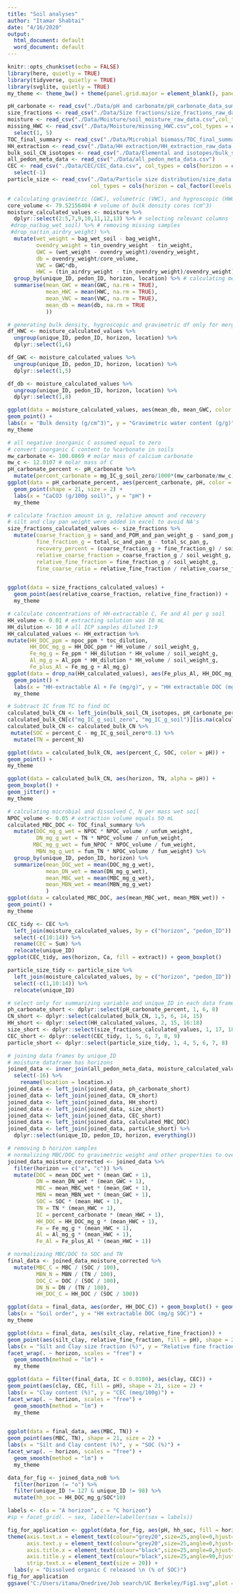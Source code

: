 ```yaml
---
title: "Soil analyses"
author: "Itamar Shabtai"
date: "4/16/2020"
output:
  html_document: default
  word_document: default
---
```


```r
knitr::opts_chunk$set(echo = FALSE)
library(here, quietly = TRUE)
library(tidyverse, quietly = TRUE)
library(svglite, quietly = TRUE)
my_theme <- theme_bw() + theme(panel.grid.major = element_blank(), panel.grid.minor = element_blank())
```

```r
pH_carbonate <- read_csv("./Data/pH and carbonate/pH_carbonate_data_summary_final.csv", col_types = cols(horizon = col_factor(levels = c("a","c","o"))))
size_fractions <- read_csv("./Data/Size fractions/size_fractions_raw_data.csv", col_types = cols(horizon = col_factor(levels = c("a","c", "e"))))
moisture <- read_csv("./Data/Moisture/soil_moisture_raw_data.csv",col_types = cols(horizon = col_factor(levels = c("a","b", "c", "e", "o"))))
missing_HWC <- read_csv("./Data/Moisture/missing_HWC.csv",col_types = cols(horizon = col_factor(levels = c("a","b", "c", "e", "o")))) %>% 
  select(1, 5) 
TOC_final_summary <- read_csv("./Data/Microbial biomass/TOC_final_summary.csv", col_types = cols(horizon = col_factor(levels = c("a","b", "c", "e", "o"))))
HH_extraction <- read_csv("./Data/HH extraction/HH_extraction_raw_data.csv")
bulk_soil_CN_isotopes <- read_csv("./Data/Elemental and isotopes/bulk_soil_CN_natu_abund_raw_data.csv",col_types = cols(horizon = col_factor(levels = c("a","c","e"))))
all_pedon_meta_data <- read_csv("./Data/all_pedon_meta_data.csv")
CEC <- read_csv("./Data/CEC/CEC_data.csv", col_types = cols(horizon = col_factor(levels = c("a","b", "c", "e", "o")))) %>% 
  select(-1) 
particle_size <- read_csv("./Data/Particle size distribution/size_data.csv", 
                          col_types = cols(horizon = col_factor(levels = c("a","c"))))
```

```r
# calculating gravimetric (GWC), volumetric (VWC), and hygroscopic (HWC) water contents, and bulk density (db)
core_volume <- 79.52156404 # volume of bulk density cores (cm^3)
moisture_calculated_values <- moisture %>% 
  dplyr::select(2:5,7,9,10,11,12,13) %>% # selecting relevant columns
 #drop_na(bag_wet_soil) %>% # removing missing samples
 #drop_na(tin_airdry_weight) %>% 
  mutate(wet_weight = bag_wet_soil - bag_weight,
         ovendry_weight = tin_ovendry_weight - tin_weight,
         GWC = (wet_weight - ovendry_weight)/ovendry_weight,
         db = ovendry_weight/core_volume,
         VWC = GWC*db,
         HWC = (tin_airdry_weight - tin_ovendry_weight)/ovendry_weight) %>% 
  group_by(unique_ID, pedon_ID, horizon, location) %>% # calculating means from replicates
  summarise(mean_GWC = mean(GWC, na.rm = TRUE),
            mean_HWC = mean(HWC, na.rm = TRUE),
            mean_VWC = mean(VWC, na.rm = TRUE),
            mean_db = mean(db, na.rm = TRUE
            )) 

# generating bulk density, hygroscopic and gravimetric df only for merging and calculating moisture normalized values
df_HWC <- moisture_calculated_values %>% 
  ungroup(unique_ID, pedon_ID, horizon, location) %>% 
  dplyr::select(1,6)

df_GWC <- moisture_calculated_values %>% 
  ungroup(unique_ID, pedon_ID, horizon, location) %>% 
  dplyr::select(1,5)

df_db <- moisture_calculated_values %>% 
  ungroup(unique_ID, pedon_ID, horizon, location) %>% 
  dplyr::select(1,8)

ggplot(data = moisture_calculated_values, aes(mean_db, mean_GWC, color = horizon)) +
geom_point() +
labs(x = "Bulk density (g/cm^3)", y = "Gravimetric water content (g/g)") +  
my_theme
```

```r
# all negative inorganic C assumed equal to zero
# convert inorganic C content to %carbonate in soils
mw_carbonate <- 100.0869 # molar mass of calcium carbonate
mw_c <- 12.0107 # molar mass of C
pH_carbonate_percent <- pH_carbonate %>% 
  mutate(percent_carbonate = mg_IC_g_soil_zero/1000*(mw_carbonate/mw_c)*100)
ggplot(data = pH_carbonate_percent, aes(percent_carbonate, pH, color = horizon)) + 
  geom_point(shape = 21, size = 2) +
  labs(x = "CaCO3 (g/100g soil)", y = "pH") +
  my_theme
```

```r
# calculate fraction amount in g, relative amount and recovery
# silt and clay pan weight were added in excel to avoid NA's
size_fractions_calculated_values <- size_fractions %>% 
  mutate(coarse_fraction_g = sand_and_POM_and_pan_weight_g - sand_pom_pan_weight_g,
         fine_fraction_g = total_sc_and_pan_g - total_sc_pan_g,
         recovery_percent = (coarse_fraction_g + fine_fraction_g) / soil_weight_g * 100,
         relative_coarse_fraction = coarse_fraction_g / soil_weight_g,
         relative_fine_fraction = fine_fraction_g / soil_weight_g,
         fine_coarse_ratio = relative_fine_fraction / relative_coarse_fraction)


ggplot(data = size_fractions_calculated_values) + 
  geom_point(aes(relative_coarse_fraction, relative_fine_fraction)) + 
  my_theme

```

```r
# calculate concentrations of HH-extractable C, Fe and Al per g soil
HH_volume <- 0.01 # extracting solution was 10 mL
HH_dilution <- 10 # all ICP samples diluted 1:9
HH_calculated_values <- HH_extraction %>% 
mutate(HH_DOC_ppm = npoc_ppm * toc_dilution,
       HH_DOC_mg_g = HH_DOC_ppm * HH_volume / soil_weight_g,
       Fe_mg_g = Fe_ppm * HH_dilution * HH_volume / soil_weight_g,
       Al_mg_g = Al_ppm * HH_dilution * HH_volume / soil_weight_g,
       Fe_plus_Al = Fe_mg_g + Al_mg_g)
ggplot(data = drop_na(HH_calculated_values), aes(Fe_plus_Al, HH_DOC_mg_g)) +
  geom_point() +
  labs(x = "HH-extractable Al + Fe (mg/g)", y = "HH extractable DOC (mg/g)") +
  my_theme
```

```r
# Subtract IC from TC to find OC
calculated_bulk_CN <- left_join(bulk_soil_CN_isotopes, pH_carbonate_percent)  
calculated_bulk_CN[c("mg_IC_g_soil_zero", "mg_IC_g_soil")][is.na(calculated_bulk_CN[c("mg_IC_g_soil_zero", "mg_IC_g_soil")])] <- 0
calculated_bulk_CN <- calculated_bulk_CN %>% 
 mutate(SOC = percent_C - mg_IC_g_soil_zero*0.1) %>% 
  mutate(TN = percent_N)  

ggplot(data = calculated_bulk_CN, aes(percent_C, SOC, color = pH)) + 
geom_point() +
my_theme

ggplot(data = calculated_bulk_CN, aes(horizon, TN, alpha = pH)) + 
geom_boxplot() +
geom_jitter() +
my_theme
```

```r
# calculating microbial and dissolved C, N per mass wet soil
NPOC_volume <- 0.05 # extraction volume equals 50 mL
calculated_MBC_DOC <- TOC_final_summary %>% 
  mutate(DOC_mg_g_wet = NPOC * NPOC_volume / unfum_weight,
         DN_mg_g_wet = TN * NPOC_volume / unfum_weight,
        MBC_mg_g_wet = fum_NPOC * NPOC_volume / fum_weight,
         MBN_mg_g_wet = fum_TN * NPOC_volume / fum_weight) %>% 
  group_by(unique_ID, pedon_ID, horizon) %>% 
  summarize(mean_DOC_wet = mean(DOC_mg_g_wet),
            mean_DN_wet = mean(DN_mg_g_wet),
            mean_MBC_wet = mean(MBC_mg_g_wet),
            mean_MBN_wet = mean(MBN_mg_g_wet)
            )
ggplot(data = calculated_MBC_DOC, aes(mean_MBC_wet, mean_MBN_wet)) + 
geom_point() +
my_theme
```

```r
CEC_tidy <- CEC %>% 
  left_join(moisture_calculated_values, by = c("horizon", "pedon_ID")) %>% 
  select(-c(10:14)) %>% 
  rename(CEC = Sum) %>% 
  relocate(unique_ID) 
ggplot(CEC_tidy, aes(horizon, Ca, fill = extract)) + geom_boxplot()
```

```r
particle_size_tidy <- particle_size %>% 
  left_join(moisture_calculated_values, by = c("horizon", "pedon_ID")) %>% 
  select(-c(1,10:14)) %>% 
  relocate(unique_ID)
```

```r
# select only for summarizing variable and unique_ID in each data frame
ph_carbonate_short <- dplyr::select(pH_carbonate_percent, 1, 6, 8)
CN_short <- dplyr::select(calculated_bulk_CN, 1,5, 6, 14, 15)
HH_short <- dplyr::select(HH_calculated_values, 2, 15, 16:18)
size_short <- dplyr::select(size_fractions_calculated_values, 1, 17, 18,19)
CEC_short <- dplyr::select(CEC_tidy, 1, 5, 6, 7, 8, 9)
particle_short <- dplyr::select(particle_size_tidy, 1, 4, 5, 6, 7, 8)

# joining data frames by unique_ID
# moisture dataframe has horizons
joined_data <- inner_join(all_pedon_meta_data, moisture_calculated_values, by = "pedon_ID") %>% 
  select(-16) %>% 
    rename(location = location.x)
joined_data <- left_join(joined_data, ph_carbonate_short) 
joined_data <- left_join(joined_data, CN_short) 
joined_data <- left_join(joined_data, HH_short) 
joined_data <- left_join(joined_data, size_short)
joined_data <- left_join(joined_data, CEC_short)
joined_data <- left_join(joined_data, calculated_MBC_DOC)
joined_data <- left_join(joined_data, particle_short) %>% 
  dplyr::select(unique_ID, pedon_ID, horizon, everything())
```

```r
# removing b horizon samples
# normalizing MBC/DOC to gravimetric weight and other properties to oven dry weight
joined_data_moisture_corrected <- joined_data %>% 
  filter(horizon == c("a", "c")) %>% 
  mutate(DOC = mean_DOC_wet * (mean_GWC + 1),
         DN = mean_DN_wet * (mean_GWC + 1),
         MBC = mean_MBC_wet * (mean_GWC + 1),
         MBN = mean_MBN_wet * (mean_GWC + 1),
         SOC = SOC * (mean_HWC + 1),
         TN = TN * (mean_HWC + 1),
         IC = percent_carbonate * (mean_HWC + 1),
         HH_DOC = HH_DOC_mg_g * (mean_HWC + 1),
         Fe = Fe_mg_g * (mean_HWC + 1),
         Al = Al_mg_g * (mean_HWC + 1),
         Fe_Al = Fe_plus_Al * (mean_HWC + 1))
```

         
```r
# normalizaing MBC/DOC to SOC and TN
final_data <- joined_data_moisture_corrected %>% 
  mutate(MBC_C = MBC / (SOC / 100),
         MBN_N = MBN / (TN / 100),
         DOC_C = DOC / (SOC / 100),
         DN_N = DN / (TN / 100),
         HH_DOC_C = HH_DOC / (SOC / 100)) 

ggplot(data = final_data, aes(order, HH_DOC_C)) + geom_boxplot() + geom_jitter(aes(order, HH_DOC_C, color = horizon)) +
labs(x = "Soil order", y = "HH extractable DOC (mg/g SOC)") +
my_theme

ggplot(data = final_data, aes(silt_clay, relative_fine_fraction)) + 
geom_point(aes(silt_clay, relative_fine_fraction, fill = pH), shape = 21, size = 2) +
labs(x = "Silt and Clay size fraction (%)", y = "Relative fine fraction") +
facet_wrap(. ~ horizon, scales = "free") +
  geom_smooth(method = "lm") +
  my_theme

ggplot(data = filter(final_data, IC < 0.0100), aes(clay, CEC)) + 
geom_point(aes(clay, CEC, fill = pH), shape = 21, size = 2) +
labs(x = "Clay content (%)", y = "CEC (meq/100g)") +
facet_wrap(. ~ horizon, scales = "free") +
  geom_smooth(method = "lm") +
  my_theme


ggplot(data = final_data, aes(MBC, TN)) + 
geom_point(aes(MBC, TN), shape = 21, size = 2) +
labs(x = "Silt and Clay content (%)", y = "SOC (%)") +
facet_wrap(. ~ horizon, scales = "free") +
  geom_smooth(method = "lm") +
  my_theme
```

```r
data_for_fig <- joined_data_noB %>%
  filter(horizon != "o") %>%
  filter(unique_ID != 127 & unique_ID != 98) %>% 
  mutate(hh_soc = HH_DOC_mg_g/SOC*10) 

labels <- c(a = "A horizon", c = "C horizon")
#sp + facet_grid(. ~ sex, labeller=labeller(sex = labels))

fig_for_application <- ggplot(data_for_fig, aes(pH, hh_soc, fill = horizon)) + geom_point(size = 4, shape = 21) + facet_grid(. ~ horizon, labeller=labeller(horizon = labels)) + my_theme +
theme(axis.text.x = element_text(colour="grey20",size=25,angle=0,hjust=0.5,vjust=1,face="plain"),
      axis.text.y = element_text(colour="grey20",size=25,angle=0,hjust=.5,vjust=0.5,face="plain"), 
      axis.title.x = element_text(colour="black",size=25,angle=0,hjust=.5,vjust=.5,face="bold"),
      axis.title.y = element_text(colour="black",size=25,angle=90,hjust=.5,vjust=1.5,face="bold"),
      strip.text.x = element_text(size = 20)) +
  labs(y = "Dissolved organic C released \n (% of SOC)")
fig_for_application
ggsave("C:/Users/itama/Onedrive/Job search/UC Berkeley/Fig1.svg",plot = fig_for_application, width = 12, height = 6)

```


